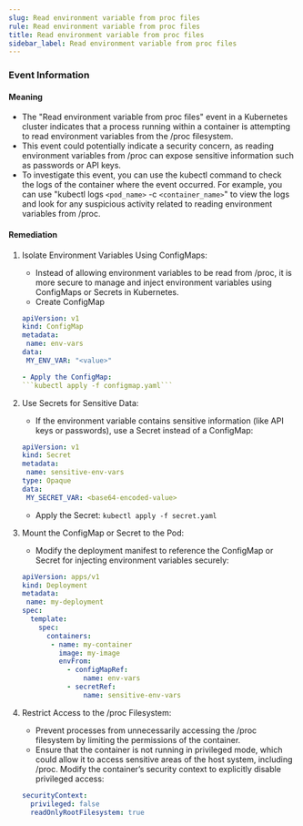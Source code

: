 ```yaml
--- 
slug: Read environment variable from proc files
rule: Read environment variable from proc files
title: Read environment variable from proc files
sidebar_label: Read environment variable from proc files
---
```

                   


### Event Information

#### Meaning

- The "Read environment variable from proc files" event in a Kubernetes cluster indicates that a process running within a container is attempting to read environment variables from the /proc filesystem.
- This event could potentially indicate a security concern, as reading environment variables from /proc can expose sensitive information such as passwords or API keys.
- To investigate this event, you can use the kubectl command to check the logs of the container where the event occurred. For example, you can use "kubectl logs `<pod_name>` -c `<container_name>`" to view the logs and look for any suspicious activity related to reading environment variables from /proc.

#### Remediation

1. Isolate Environment Variables Using ConfigMaps:
   - Instead of allowing environment variables to be read from /proc, it is more secure to manage and inject environment variables using ConfigMaps or Secrets in Kubernetes.
   - Create ConfigMap
   ```yaml
   apiVersion: v1
   kind: ConfigMap
   metadata:
    name: env-vars
   data:
    MY_ENV_VAR: "<value>"  
   
   - Apply the ConfigMap:
   ```kubectl apply -f configmap.yaml``` 

2. Use Secrets for Sensitive Data:
   - If the environment variable contains sensitive information (like API keys or passwords), use a Secret instead of a ConfigMap:
   ```yaml
   apiVersion: v1
   kind: Secret
   metadata:
    name: sensitive-env-vars
   type: Opaque
   data:
    MY_SECRET_VAR: <base64-encoded-value>
    ```
   - Apply the Secret:
   ```kubectl apply -f secret.yaml```

3. Mount the ConfigMap or Secret to the Pod:
   - Modify the deployment manifest to reference the ConfigMap or Secret for injecting environment variables securely:
   ```yaml
   apiVersion: apps/v1
   kind: Deployment
   metadata:
    name: my-deployment
   spec:
     template:
       spec:
         containers:
          - name: my-container
            image: my-image
            envFrom:
              - configMapRef:
                  name: env-vars
              - secretRef:
                  name: sensitive-env-vars

4. Restrict Access to the /proc Filesystem:
   - Prevent processes from unnecessarily accessing the /proc filesystem by limiting the permissions of the container.
   - Ensure that the container is not running in privileged mode, which could allow it to access sensitive areas of the host system, including /proc. Modify the container’s security context to explicitly disable privileged access:

   ```yaml
   securityContext:
     privileged: false
     readOnlyRootFilesystem: true
   ```
   
